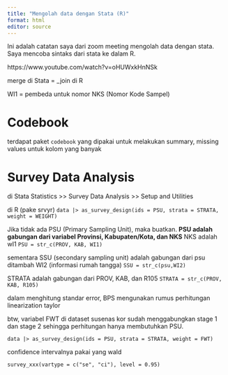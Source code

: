 ```yaml
---
title: "Mengolah data dengan Stata (R)"
format: html
editor: source
---
```


Ini adalah catatan saya dari zoom meeting mengolah data dengan stata.
Saya mencoba sintaks dari stata ke dalam R.

https://www.youtube.com/watch?v=oHUWxkHnNSk

merge di Stata = _join di R 

WI1 = pembeda untuk nomor NKS (Nomor Kode Sampel)


# Codebook

terdapat paket `codebook` yang dipakai untuk melakukan summary, missing values untuk kolom yang banyak 

# Survey Data Analysis 

di Stata
Statistics >> Survey Data Analysis >> Setup and Utilities 

di R (pake srvyr)
`data |> as_survey_design(ids = PSU, strata = STRATA, weight = WEIGHT)`

Jika tidak ada PSU (Primary Sampling Unit), maka buatkan.
**PSU adalah gabungan dari variabel Provinsi, Kabupaten/Kota, dan NKS**
NKS adalah wI1
`PSU = str_c(PROV, KAB, WI1)`

sementara SSU (secondary sampling unit) adalah gabungan dari psu ditambah WI2 (informasi rumah tangga)
`SSU = str_c(psu,WI2)`

STRATA adalah gabungan dari PROV, KAB, dan R105
`STRATA = str_c(PROV, KAB, R105)`

dalam menghitung standar error, BPS mengunakan rumus perhitungan linearization taylor

btw, variabel FWT di dataset susenas kor sudah menggabungkan stage 1 dan stage 2 sehingga perhitungan hanya membutuhkan PSU.

`data |> as_survey_design(ids = PSU, strata = STRATA, weight = FWT)`

confidence intervalnya pakai yang wald

`survey_xxx(vartype = c("se", "ci"), level = 0.95)`